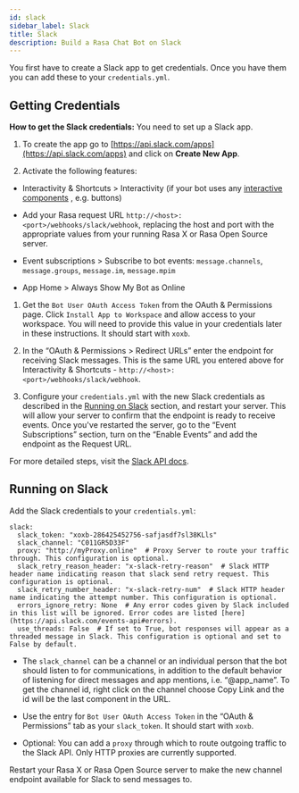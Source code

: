 ```yaml
---
id: slack
sidebar_label: Slack
title: Slack
description: Build a Rasa Chat Bot on Slack
---
```


You first have to create a Slack app to get credentials.
Once you have them you can add these to your `credentials.yml`.

## Getting Credentials

**How to get the Slack credentials:** You need to set up a Slack app.

1. To create the app go to [https://api.slack.com/apps](https://api.slack.com/apps) and click
   on **Create New App**.

2. Activate the following features:

* Interactivity & Shortcuts > Interactivity (if your bot uses any [interactive components](https://api.slack.com/reference/block-kit/interactive-components) , e.g. buttons)

* Add your Rasa request URL `http://<host>:<port>/webhooks/slack/webhook`, replacing
  the host and port with the appropriate values from your running Rasa X or Rasa Open Source server.
  
* Event subscriptions > Subscribe to bot events: `message.channels`, `message.groups`, `message.im`, `message.mpim`

* App Home > Always Show My Bot as Online

1. Get the `Bot User OAuth Access Token` from the OAuth & Permissions page. Click `Install App to Workspace`
   and allow access to your workspace. You will need
   to provide this value in your credentials later in these instructions. It should start
   with `xoxb`.

2. In the “OAuth & Permissions > Redirect URLs” enter the endpoint for receiving Slack messages. This is
   the same URL you entered above for Interactivity & Shortcuts - `http://<host>:<port>/webhooks/slack/webhook`.

3. Configure your `credentials.yml` with the new Slack credentials as described in the 
   [Running on Slack](./slack.mdx#running-on-slack) section, and restart your server. This will allow 
   your server to confirm that the endpoint is ready to receive events. Once you've restarted the server,
   go to the “Event Subscriptions” section, turn on the “Enable Events” and add the endpoint as the Request URL.

For more detailed steps, visit the
[Slack API docs](https://api.slack.com/events-api).

## Running on Slack

Add the Slack credentials to your `credentials.yml`:

```yaml-rasa
slack:
  slack_token: "xoxb-286425452756-safjasdf7sl38KLls"
  slack_channel: "C011GR5D33F"
  proxy: "http://myProxy.online"  # Proxy Server to route your traffic through. This configuration is optional.
  slack_retry_reason_header: "x-slack-retry-reason"  # Slack HTTP header name indicating reason that slack send retry request. This configuration is optional.
  slack_retry_number_header: "x-slack-retry-num"  # Slack HTTP header name indicating the attempt number. This configuration is optional.
  errors_ignore_retry: None  # Any error codes given by Slack included in this list will be ignored. Error codes are listed [here](https://api.slack.com/events-api#errors).
  use_threads: False  # If set to True, bot responses will appear as a threaded message in Slack. This configuration is optional and set to False by default.
```

* The `slack_channel` can be a channel or an individual person that the bot should listen to for communications, in
  addition to the default behavior of listening for direct messages and app mentions, i.e. “@app_name”. To get the channel
  id, right click on the channel choose Copy Link and the id will be the last component in the URL.

* Use the entry for `Bot User OAuth Access Token` in the
  “OAuth & Permissions” tab as your `slack_token`. It should start
  with `xoxb`.

* Optional: You can add a `proxy` through which to route outgoing traffic to the Slack API. Only HTTP proxies are currently supported.


Restart your Rasa X or Rasa Open Source server
to make the new channel endpoint available for Slack to send messages to.
